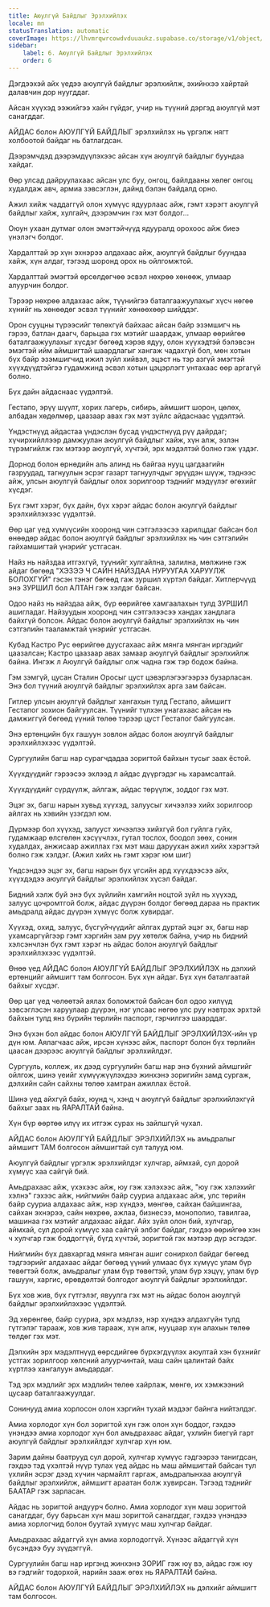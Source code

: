 ```yaml
---
title: Аюулгүй Байдлыг Эрэлхийлэх
locale: mn
statusTranslation: automatic
coverImage: https://lhvmrqwrcowdvduuaukz.supabase.co/storage/v1/object/public/strapi-uploads/small_cover-educacion-fundamental.webp-2d51a7828a2b1309555be27f7e2a61a0.webp
sidebar:
    label: 6. Аюулгүй Байдлыг Эрэлхийлэх
    order: 6
---
```

Дэгдээхэй айх үедээ аюулгүй байдлыг эрэлхийлж, эхийнхээ хайртай далавчин дор нуугддаг.

Айсан хүүхэд ээжийгээ хайн гүйдэг, учир нь түүний дэргэд аюулгүй мэт санагддаг.

АЙДАС болон АЮУЛГҮЙ БАЙДЛЫГ эрэлхийлэх нь үргэлж нягт холбоотой байдаг нь батлагдсан.

Дээрэмчдэд дээрэмдүүлэхээс айсан хүн аюулгүй байдлыг буундаа хайдаг.

Өөр улсад дайруулахаас айсан улс буу, онгоц, байлдааны хөлөг онгоц худалдаж авч, армиа зэвсэглэн, дайнд бэлэн байдалд орно.

Ажил хийж чаддаггүй олон хүмүүс ядуурлаас айж, гэмт хэрэгт аюулгүй байдлыг хайж, хулгайч, дээрэмчин гэх мэт болдог...

Оюун ухаан дутмаг олон эмэгтэйчүүд ядууралд орохоос айж биеэ үнэлэгч болдог.

Хардалттай эр хүн эхнэрээ алдахаас айж, аюулгүй байдлыг буундаа хайж, хүн алдаг, тэгээд шоронд орох нь ойлгомжтой.

Хардалттай эмэгтэй өрсөлдөгчөө эсвэл нөхрөө хөнөөж, улмаар алуурчин болдог.

Тэрээр нөхрөө алдахаас айж, түүнийгээ баталгаажуулахыг хүсч нөгөө хүнийг нь хөнөөдөг эсвэл түүнийг хөнөөхөөр шийддэг.

Орон сууцны түрээсийг төлөхгүй байхаас айсан байр эзэмшигч нь гэрээ, батлан даагч, барьцаа гэх мэтийг шаардаж, улмаар өөрийгөө баталгаажуулахыг хүсдэг бөгөөд хэрэв ядуу, олон хүүхэдтэй бэлэвсэн эмэгтэй ийм аймшигтай шаардлагыг хангаж чадахгүй бол, мөн хотын бүх байр эзэмшигчид ижил зүйл хийвэл, эцэст нь тэр азгүй эмэгтэй хүүхдүүдтэйгээ гудамжинд эсвэл хотын цэцэрлэгт унтахаас өөр аргагүй болно.

Бүх дайн айдаснаас үүдэлтэй.

Гестапо, эрүү шүүлт, хорих лагерь, сибирь, аймшигт шорон, цөлөх, албадан хөдөлмөр, цаазаар авах гэх мэт зүйлс айдаснаас үүдэлтэй.

Үндэстнүүд айдастаа үндэслэн бусад үндэстнүүд рүү дайрдаг; хүчирхийллээр дамжуулан аюулгүй байдлыг хайж, хүн алж, эзлэн түрэмгийлж гэх мэтээр аюулгүй, хүчтэй, эрх мэдэлтэй болно гэж үздэг.

Дорнод болон өрнөдийн аль алинд нь байгаа нууц цагдаагийн газруудад, тагнуулын эсрэг газарт тагнуулчдыг эрүүдэн шүүж, тэднээс айж, улсын аюулгүй байдлыг олох зорилгоор тэднийг мэдүүлэг өгөхийг хүсдэг.

Бүх гэмт хэрэг, бүх дайн, бүх хэрэг айдас болон аюулгүй байдлыг эрэлхийлэхээс үүдэлтэй.

Өөр цаг үед хүмүүсийн хооронд чин сэтгэлээсээ харилцдаг байсан бол өнөөдөр айдас болон аюулгүй байдлыг эрэлхийлэх нь чин сэтгэлийн гайхамшигтай үнэрийг устгасан.

Найз нь найздаа итгэхгүй, түүнийг хулгайлна, залилна, мөлжинө гэж айдаг бөгөөд "ХЭЗЭЭ Ч САЙН НАЙЗДАА НУРУУГАА ХАРУУЛЖ БОЛОХГҮЙ" гэсэн тэнэг бөгөөд гаж зуршил хүртэл байдаг. Хитлерчүүд энэ ЗУРШИЛ бол АЛТАН гэж хэлдэг байсан.

Одоо найз нь найздаа айж, бүр өөрийгөө хамгаалахын тулд ЗУРШИЛ ашигладаг. Найзуудын хооронд чин сэтгэлээсээ хандах хандлага байхгүй болсон. Айдас болон аюулгүй байдлыг эрэлхийлэх нь чин сэтгэлийн тааламжтай үнэрийг устгасан.

Кубад Кастро Рус өөрийгөө дуусгахаас айж мянга мянган иргэдийг цаазалсан; Кастро цаазаар авах замаар аюулгүй байдлыг эрэлхийлж байна. Ингэж л Аюулгүй байдлыг олж чадна гэж тэр бодож байна.

Гэм зэмгүй, цусан Сталин Оросыг цуст цэвэрлэгээгээрээ бузарласан. Энэ бол түүний аюулгүй байдлыг эрэлхийлэх арга зам байсан.

Гитлер улсын аюулгүй байдлыг хангахын тулд Гестапо, аймшигт Гестапог зохион байгуулсан. Түүнийг түлхэн унагахаас айсан нь дамжиггүй бөгөөд үүний төлөө тэрээр цуст Гестапог байгуулсан.

Энэ ертөнцийн бүх гашуун зовлон айдас болон аюулгүй байдлыг эрэлхийлэхээс үүдэлтэй.

Сургуулийн багш нар сурагчдадаа зоригтой байхын тусыг заах ёстой.

Хүүхдүүдийг гэрээсээ эхлээд л айдас дүүргэдэг нь харамсалтай.

Хүүхдүүдийг сүрдүүлж, айлгаж, айдас төрүүлж, зоддог гэх мэт.

Эцэг эх, багш нарын хувьд хүүхэд, залуусыг хичээлээ хийх зорилгоор айлгах нь хэвийн үзэгдэл юм.

Дүрмээр бол хүүхэд, залууст хичээлээ хийхгүй бол гуйлга гуйх, гудамжаар өлсгөлөн хэсүүчлэх, гутал тослох, боодол зөөх, сонин худалдах, анжисаар ажиллах гэх мэт маш даруухан ажил хийх хэрэгтэй болно гэж хэлдэг. (Ажил хийх нь гэмт хэрэг юм шиг)

Үндсэндээ эцэг эх, багш нарын бүх үгсийн ард хүүхдээсээ айх, хүүхдэдээ аюулгүй байдлыг эрэлхийлэх хүсэл байдаг.

Бидний хэлж буй энэ бүх зүйлийн хамгийн ноцтой зүйл нь хүүхэд, залуус цочромтгой болж, айдас дүүрэн болдог бөгөөд дараа нь практик амьдралд айдас дүүрэн хүмүүс болж хувирдаг.

Хүүхэд, охид, залуус, бүсгүйчүүдийг айлгах дуртай эцэг эх, багш нар ухамсаргүйгээр гэмт хэргийн зам руу хөтөлж байна, учир нь бидний хэлсэнчлэн бүх гэмт хэрэг нь айдас болон аюулгүй байдлыг эрэлхийлэхээс үүдэлтэй.

Өнөө үед АЙДАС болон АЮУЛГҮЙ БАЙДЛЫГ ЭРЭЛХИЙЛЭХ нь дэлхий ертөнцийг аймшигт там болгосон. Бүх хүн айдаг. Бүх хүн баталгаатай байхыг хүсдэг.

Өөр цаг үед чөлөөтэй аялах боломжтой байсан бол одоо хилүүд зэвсэглэсэн харуулаар дүүрэн, нэг улсаас нөгөө улс руу нэвтрэх эрхтэй байхын тулд янз бүрийн төрлийн паспорт, гэрчилгээ шаарддаг.

Энэ бүхэн бол айдас болон АЮУЛГҮЙ БАЙДЛЫГ ЭРЭЛХИЙЛЭХ-ийн үр дүн юм. Аялагчаас айж, ирсэн хүнээс айж, паспорт болон бүх төрлийн цаасан дээрээс аюулгүй байдлыг эрэлхийлдэг.

Сургууль, коллеж, их дээд сургуулийн багш нар энэ бүхний аймшгийг ойлгож, шинэ үеийг хүмүүжүүлэхдээ жинхэнэ зоригийн замд сургаж, дэлхийн сайн сайхны төлөө хамтран ажиллах ёстой.

Шинэ үед айхгүй байх, юунд ч, хэнд ч аюулгүй байдлыг эрэлхийлэхгүй байхыг заах нь ЯАРАЛТАЙ байна.

Хүн бүр өөртөө илүү их итгэж сурах нь зайлшгүй чухал.

АЙДАС болон АЮУЛГҮЙ БАЙДЛЫГ ЭРЭЛХИЙЛЭХ нь амьдралыг аймшигт ТАМ болгосон аймшигтай сул талууд юм.

Аюулгүй байдлыг үргэлж эрэлхийлдэг хулчгар, аймхай, сул дорой хүмүүс хаа сайгүй бий.

Амьдрахаас айж, үхэхээс айж, юу гэж хэлэхээс айж, "юу гэж хэлэхийг хэлнэ" гэхээс айж, нийгмийн байр сууриа алдахаас айж, улс төрийн байр сууриа алдахаас айж, нэр хүндээ, мөнгөө, сайхан байшингаа, сайхан эхнэрээ, сайн нөхрөө, ажлаа, бизнесээ, монополио, тавилгаа, машинаа гэх мэтийг алдахаас айдаг. Айх зүйл олон бий, хулчгар, аймхай, сул дорой хүмүүс хаа сайгүй элбэг байдаг, гэхдээ өөрийгөө хэн ч хулчгар гэж боддоггүй, бүгд хүчтэй, зоригтой гэх мэтээр дүр эсгэдэг.

Нийгмийн бүх давхаргад мянга мянган ашиг сонирхол байдаг бөгөөд тэдгээрийг алдахаас айдаг бөгөөд үүний улмаас бүх хүмүүс улам бүр төвөгтэй болж, амьдралыг улам бүр төвөгтэй, улам бүр хэцүү, улам бүр гашуун, харгис, өрөвдөлтэй болгодог аюулгүй байдлыг эрэлхийлдэг.

Бүх хов жив, бүх гүтгэлэг, явуулга гэх мэт нь айдас болон аюулгүй байдлыг эрэлхийлэхээс үүдэлтэй.

Эд хөрөнгөө, байр сууриа, эрх мэдлээ, нэр хүндээ алдахгүйн тулд гүтгэлэг тарааж, хов жив тарааж, хүн алж, нууцаар хүн алахын төлөө төлдөг гэх мэт.

Дэлхийн эрх мэдэлтнүүд өөрсдийгөө бүрхэгдүүлэх аюултай хэн бүхнийг устгах зорилгоор хөлсний алуурчинтай, маш сайн цалинтай байх хүртлээ хангалуун амьдардаг.

Тэд эрх мэдлийг эрх мэдлийн төлөө хайрлаж, мөнгө, их хэмжээний цусаар баталгаажуулдаг.

Сонинууд амиа хорлосон олон хэргийн тухай мэдээг байнга нийтэлдэг.

Амиа хорлодог хүн бол зоригтой хүн гэж олон хүн боддог, гэхдээ үнэндээ амиа хорлодог хүн бол амьдрахаас айдаг, үхлийн биегүй гарт аюулгүй байдлыг эрэлхийлдэг хулчгар хүн юм.

Зарим дайны баатрууд сул дорой, хулчгар хүмүүс гэдгээрээ танигдсан, гэхдээ тэд үхэлтэй нүүр тулах үед айдас нь маш аймшигтай байсан тул үхлийн эсрэг дээд хүчин чармайлт гаргаж, амьдралынхаа аюулгүй байдлыг эрэлхийлж, аймшигт араатан болж хувирсан. Тэгээд тэднийг БААТАР гэж зарласан.

Айдас нь зоригтой андуурч болно. Амиа хорлодог хүн маш зоригтой санагддаг, буу барьсан хүн маш зоригтой санагддаг, гэхдээ үнэндээ амиа хорлогчид болон буутай хүмүүс маш хулчгар байдаг.

Амьдрахаас айдаггүй хүн амиа хорлодоггүй. Хүнээс айдаггүй хүн бүсэндээ буу зүүдэггүй.

Сургуулийн багш нар иргэнд жинхэнэ ЗОРИГ гэж юу вэ, айдас гэж юу вэ гэдгийг тодорхой, нарийн зааж өгөх нь ЯАРАЛТАЙ байна.

АЙДАС болон АЮУЛГҮЙ БАЙДЛЫГ ЭРЭЛХИЙЛЭХ нь дэлхийг аймшигт там болгосон.

